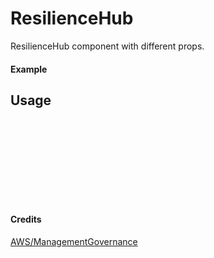 
<Meta of={ResilienceHub} title="AWS/ManagementGovernance/ResilienceHub" />

# ResilienceHub

ResilienceHub component with different props.

#### Example

<Canvas of={ResilienceHub.Primary} />

## Usage

```ts
import { ResilienceHub } from "yadl-ui";

const Example = () => {
  return (
      <ResilienceHub />
  );
};

export default Example;
```

#### Credits
[AWS/ManagementGovernance](https://aws-icons.com/)
